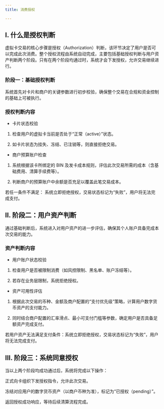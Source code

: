 ```yaml
---
title: 消费授权

---
```

## I. 什么是授权判断

虚拟卡交易的核心步骤是授权（Authorization）判断，该环节决定了用户是否可以完成此次消费。整个授权流程由系统自动完成，主要包括基础授权判断与用户资产判断两个阶段。只有在两个阶段均通过时，系统才会下发授权，允许交易继续进行。

### 阶段一：基础授权判断
系统首先对卡片和商户的关键参数进行初步校验，确保整个交易在合规和资金控制的基础上可被执行。

### 授权判断内容
* 卡片状态校验

1. 检查用户的虚拟卡当前是否处于“正常（active）”状态。

2. 如卡片状态为挂失、冻结、已注销等，则直接拒绝交易。

* 商户预算账户检查

1. 系统根据该卡所绑定的 BIN 及发卡成本规则，评估此次交易所需的成本（含基础费用、清算手续费等）。

2. 判断商户的预算账户中余额是否充足以覆盖此笔交易成本。

若任一条件不满足：
系统立即拒绝授权，交易状态标记为“失败”，用户将无法完成支付。

## II. 阶段二：用户资产判断
通过基础判断后，系统进入对用户资产的进一步评估，确保其个人账户具备完成本次交易的能力。

### 资产判断内容

* 用户账户状态校验

1. 检查用户是否被限制消费（如风控限制、黑名单、账户冻结等）。

2. 若存在业务层限制，系统拒绝授权。

* 资产可用性评估

1. 根据此次交易的币种、金额及商户配置的“支付优先级”策略，计算用户数字货币资产的支付能力。

2. 同时结合商户配置的汇率滑点、最小可支付门槛等参数，确定用户是否具备足额资产完成支付。

若用户资产无法满足支付条件：系统立即拒绝授权，交易状态标记为“失败”，用户将无法完成支付。

## III. 阶段三：系统同意授权
当以上两个阶段均成功通过后，系统将完成以下操作：

正式向卡组织下发授权指令，允许此次交易。

冻结对应用户的数字货币资产（以商户币种为准），标记为“已授权（pending）”。

返回授权成功响应，等待后续清算流程完成。


